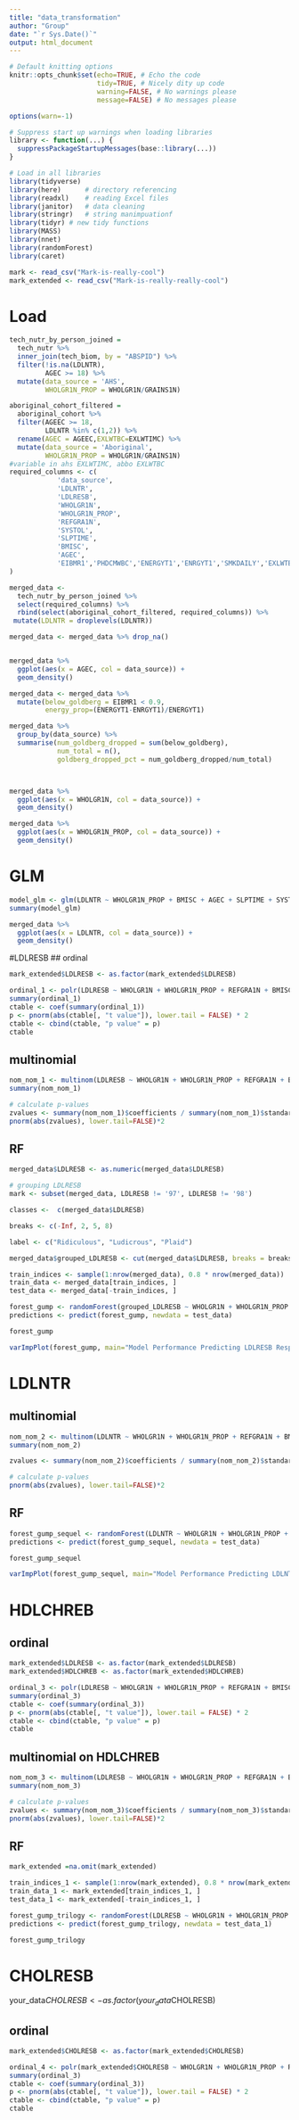 ---
title: "data_transformation"
author: "Group"
date: "`r Sys.Date()`"
output: html_document
---

```{r setup, include=FALSE}
# Default knitting options
knitr::opts_chunk$set(echo=TRUE, # Echo the code
                      tidy=TRUE, # Nicely dity up code
                      warning=FALSE, # No warnings please 
                      message=FALSE) # No messages please

options(warn=-1) 

# Suppress start up warnings when loading libraries
library <- function(...) {
  suppressPackageStartupMessages(base::library(...))
}
```


```{r libraries}
# Load in all libraries
library(tidyverse)
library(here)      # directory referencing
library(readxl)    # reading Excel files
library(janitor)   # data cleaning 
library(stringr)   # string manimpuationf
library(tidyr) # new tidy functions
library(MASS)
library(nnet)
library(randomForest)
library(caret)

mark <- read_csv("Mark-is-really-cool")
mark_extended <- read_csv("Mark-is-really-really-cool")
```


# Load
```{r}


tech_nutr_by_person_joined = 
  tech_nutr %>% 
  inner_join(tech_biom, by = "ABSPID") %>% 
  filter(!is.na(LDLNTR),
         AGEC >= 18) %>% 
  mutate(data_source = 'AHS',
         WHOLGR1N_PROP = WHOLGR1N/GRAINS1N)

aboriginal_cohort_filtered =
  aboriginal_cohort %>% 
  filter(AGEEC >= 18,
         LDLNTR %in% c(1,2)) %>% 
  rename(AGEC = AGEEC,EXLWTBC=EXLWTIMC) %>% 
  mutate(data_source = 'Aboriginal',
         WHOLGR1N_PROP = WHOLGR1N/GRAINS1N)
#variable in ahs EXLWTIMC, abbo EXLWTBC
required_columns <- c(
            'data_source',
            'LDLNTR',
            'LDLRESB',
            'WHOLGR1N',
            'WHOLGR1N_PROP',
            'REFGRA1N',
            'SYSTOL',
            'SLPTIME',
            'BMISC',
            'AGEC',
            'EIBMR1','PHDCMWBC','ENERGYT1','ENRGYT1','SMKDAILY','EXLWTBC', 'HDLCHREB'
)

merged_data <- 
  tech_nutr_by_person_joined %>% 
  select(required_columns) %>% 
  rbind(select(aboriginal_cohort_filtered, required_columns)) %>% 
 mutate(LDLNTR = droplevels(LDLNTR))

merged_data <- merged_data %>% drop_na()


merged_data %>% 
  ggplot(aes(x = AGEC, col = data_source)) +
  geom_density()

merged_data <- merged_data %>% 
  mutate(below_goldberg = EIBMR1 < 0.9,
         energy_prop=(ENERGYT1-ENRGYT1)/ENERGYT1)

merged_data %>% 
  group_by(data_source) %>% 
  summarise(num_goldberg_dropped = sum(below_goldberg),
            num_total = n(),
            goldberg_dropped_pct = num_goldberg_dropped/num_total)



merged_data %>% 
  ggplot(aes(x = WHOLGR1N, col = data_source)) +
  geom_density()

merged_data %>% 
  ggplot(aes(x = WHOLGR1N_PROP, col = data_source)) +
  geom_density()
```


# GLM
```{r}
model_glm <- glm(LDLNTR ~ WHOLGR1N_PROP + BMISC + AGEC + SLPTIME + SYSTOL, family = "binomial", data = merged_data)
summary(model_glm)

merged_data %>% 
  ggplot(aes(x = LDLNTR, col = data_source)) +
  geom_density()
```


#LDLRESB
## ordinal
```{r}
mark_extended$LDLRESB <- as.factor(mark_extended$LDLRESB)

ordinal_1 <- polr(LDLRESB ~ WHOLGR1N + WHOLGR1N_PROP + REFGRA1N + BMISC + AGEC + SLPTIME + SYSTOL + EXLWTBC + HDLCHREB + CHOLRESB, data = mark_extended)
summary(ordinal_1)
ctable <- coef(summary(ordinal_1))
p <- pnorm(abs(ctable[, "t value"]), lower.tail = FALSE) * 2
ctable <- cbind(ctable, "p value" = p)
ctable
```


## multinomial
```{r}
nom_nom_1 <- multinom(LDLRESB ~ WHOLGR1N + WHOLGR1N_PROP + REFGRA1N + BMISC + AGEC + SLPTIME + SYSTOL + EXLWTBC + HDLCHREB + CHOLRESB, data = mark_extended, trace=FALSE)
summary(nom_nom_1)

# calculate p-values
zvalues <- summary(nom_nom_1)$coefficients / summary(nom_nom_1)$standard.errors
pnorm(abs(zvalues), lower.tail=FALSE)*2
```


## RF
```{r}
merged_data$LDLRESB <- as.numeric(merged_data$LDLRESB)

# grouping LDLRESB
mark <- subset(merged_data, LDLRESB != '97', LDLRESB != '98')

classes <-  c(merged_data$LDLRESB)

breaks <- c(-Inf, 2, 5, 8)

label <- c("Ridiculous", "Ludicrous", "Plaid")

merged_data$grouped_LDLRESB <- cut(merged_data$LDLRESB, breaks = breaks, labels = label)

train_indices <- sample(1:nrow(merged_data), 0.8 * nrow(merged_data)) 
train_data <- merged_data[train_indices, ]
test_data <- merged_data[-train_indices, ]

forest_gump <- randomForest(grouped_LDLRESB ~ WHOLGR1N + WHOLGR1N_PROP + REFGRA1N + BMISC + AGEC + SLPTIME + SYSTOL, data = train_data, ntree = 500, importance = TRUE)
predictions <- predict(forest_gump, newdata = test_data)

forest_gump
```


```{r}
varImpPlot(forest_gump, main="Model Performance Predicting LDLRESB Response")
```


# LDLNTR
## multinomial
```{r}
nom_nom_2 <- multinom(LDLNTR ~ WHOLGR1N + WHOLGR1N_PROP + REFGRA1N + BMISC + AGEC + SLPTIME + SYSTOL + EXLWTBC + HDLCHREB + CHOLRESB, data = mark_extended, trace=FALSE)
summary(nom_nom_2)

zvalues <- summary(nom_nom_2)$coefficients / summary(nom_nom_2)$standard.errors

# calculate p-values
pnorm(abs(zvalues), lower.tail=FALSE)*2
```

## RF
```{r}
forest_gump_sequel <- randomForest(LDLNTR ~ WHOLGR1N + WHOLGR1N_PROP + REFGRA1N + BMISC + AGEC + SLPTIME + SYSTOL, data = train_data, ntree = 500, importance = TRUE)
predictions <- predict(forest_gump_sequel, newdata = test_data)

forest_gump_sequel
```

```{r}
varImpPlot(forest_gump_sequel, main="Model Performance Predicting LDLNTR Response")
```



# HDLCHREB

## ordinal
```{r}
mark_extended$LDLRESB <- as.factor(mark_extended$LDLRESB)
mark_extended$HDLCHREB <- as.factor(mark_extended$HDLCHREB)

ordinal_3 <- polr(LDLRESB ~ WHOLGR1N + WHOLGR1N_PROP + REFGRA1N + BMISC + AGEC + SLPTIME + SYSTOL + EXLWTBC + HDLCHREB, data = mark_extended)
summary(ordinal_3)
ctable <- coef(summary(ordinal_3))
p <- pnorm(abs(ctable[, "t value"]), lower.tail = FALSE) * 2
ctable <- cbind(ctable, "p value" = p)
ctable
```


## multinomial on HDLCHREB
```{r}
nom_nom_3 <- multinom(LDLRESB ~ WHOLGR1N + WHOLGR1N_PROP + REFGRA1N + BMISC + AGEC + SLPTIME + SYSTOL + EXLWTBC + HDLCHREB, data = mark_extended, trace=FALSE)
summary(nom_nom_3)

# calculate p-values
zvalues <- summary(nom_nom_3)$coefficients / summary(nom_nom_3)$standard.errors
pnorm(abs(zvalues), lower.tail=FALSE)*2
```

## RF
```{r}
mark_extended =na.omit(mark_extended)
```

```{r}
train_indices_1 <- sample(1:nrow(mark_extended), 0.8 * nrow(mark_extended)) 
train_data_1 <- mark_extended[train_indices_1, ]
test_data_1 <- mark_extended[-train_indices_1, ]

forest_gump_trilogy <- randomForest(LDLRESB ~ WHOLGR1N + WHOLGR1N_PROP + REFGRA1N + BMISC + AGEC + SLPTIME + SYSTOL + EXLWTBC + HDLCHREB, data = train_data_1, ntree = 500, importance = TRUE)
predictions <- predict(forest_gump_trilogy, newdata = test_data_1)

forest_gump_trilogy
```


# CHOLRESB
your_data$CHOLRESB <- as.factor(your_data$CHOLRESB)

## ordinal
```{r}
mark_extended$CHOLRESB <- as.factor(mark_extended$CHOLRESB)

```

```{r}
ordinal_4 <- polr(mark_extended$CHOLRESB ~ WHOLGR1N + WHOLGR1N_PROP + REFGRA1N + BMISC + AGEC + SLPTIME + SYSTOL + EXLWTBC + HDLCHREB, data = mark_extended)
summary(ordinal_3)
ctable <- coef(summary(ordinal_3))
p <- pnorm(abs(ctable[, "t value"]), lower.tail = FALSE) * 2
ctable <- cbind(ctable, "p value" = p)
ctable
```

